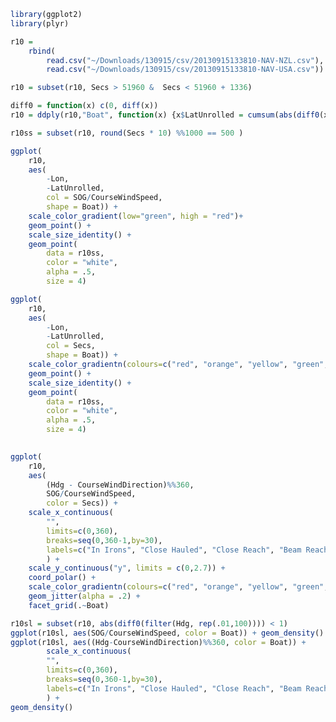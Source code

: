 ``` r
library(ggplot2)
library(plyr)
```

``` r
r10 = 
	rbind(
		read.csv("~/Downloads/130915/csv/20130915133810-NAV-NZL.csv"),
		read.csv("~/Downloads/130915/csv/20130915133810-NAV-USA.csv"))
```

``` r
r10 = subset(r10, Secs > 51960 &  Secs < 51960 + 1336)
```

``` r
diff0 = function(x) c(0, diff(x))
r10 = ddply(r10,"Boat", function(x) {x$LatUnrolled = cumsum(abs(diff0(x$Lat)));x})
```

``` r
r10ss = subset(r10, round(Secs * 10) %%1000 == 500 )
```

``` r
ggplot(
	r10,
	aes(
		-Lon, 
		-LatUnrolled, 
		col = SOG/CourseWindSpeed, 
		shape = Boat)) +
	scale_color_gradient(low="green", high = "red")+
	geom_point() + 
	scale_size_identity() +
	geom_point(
		data = r10ss,
		color = "white",
		alpha = .5,
		size = 4)

```

``` r
ggplot(
	r10,
	aes(
		-Lon, 
		-LatUnrolled, 
		col = Secs, 
		shape = Boat)) +
	scale_color_gradientn(colours=c("red", "orange", "yellow", "green", "blue","violet"))+
	geom_point() + 
	scale_size_identity() +
	geom_point(
		data = r10ss,
		color = "white",
		alpha = .5,
		size = 4)
	
```

``` r
ggplot(
	r10,
	aes(
		(Hdg - CourseWindDirection)%%360, 
		SOG/CourseWindSpeed, 
		color = Secs)) +
	scale_x_continuous(
		"", 
		limits=c(0,360),
		breaks=seq(0,360-1,by=30),
		labels=c("In Irons", "Close Hauled", "Close Reach", "Beam Reach", "Broad Reach", "Running", "Running", "Running", "Broad Reach", "Beam Reach", "Close Reach", "Close Hauled")
		) +
	scale_y_continuous("y", limits = c(0,2.7)) +
	coord_polar() + 
	scale_color_gradientn(colours=c("red", "orange", "yellow", "green", "blue","violet"))+
	geom_jitter(alpha = .2) + 
	facet_grid(.~Boat)
```


``` r
r10sl = subset(r10, abs(diff0(filter(Hdg, rep(.01,100)))) < 1)
ggplot(r10sl, aes(SOG/CourseWindSpeed, color = Boat)) + geom_density()
ggplot(r10sl, aes((Hdg-CourseWindDirection)%%360, color = Boat)) + 
		scale_x_continuous(
		"", 
		limits=c(0,360),
		breaks=seq(0,360-1,by=30),
		labels=c("In Irons", "Close Hauled", "Close Reach", "Beam Reach", "Broad Reach", "Running", "Running", "Running", "Broad Reach", "Beam Reach", "Close Reach", "Close Hauled")
		) +
geom_density()
```